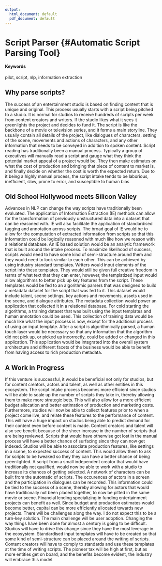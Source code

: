 ```yaml
---
output:
  html_document: default
  pdf_document: default
---
```

# Script Parser {#Automatic Script Parsing Tool}

#### Keywords {-}
pilot, script, nlp, information extraction

## Why parse scripts?

The success of an entertainment studio is based on finding content that is unique and original. This process usually starts with a script being pitched to a studio. It is normal for studios to receive hundreds of scripts per week from content creators and writers. If the studio likes what it sees it greenlights the project and decides to fund it. 
The script is like the backbone of a movie or television series, and it forms a main storyline. They usually contain all details of the project, like dialogues of characters, setting of the scene, movements and actions of characters, and any other information that needs to be conveyed in addition to spoken content.
Script reading has traditionally been a manual process. Typically a group of executives will manually read a script and gauge what they think the potential market appeal of a project would be. They then make estimates on what the cost of production and bringing that piece of content to market is, and finally decide on whether the cost is worth the expected return. 
Due to it being a highly manual process, the script intake tends to be laborious, inefficient, slow, prone to error, and susceptible to human bias.

## Old School Hollywood meets Silicon Valley

Advances in NLP can change the way scripts have traditionally been evaluated. The application of Information Extraction (IE) methods can allow for the transformation of previously unstructured data into a dataset that can be reasoned with. IE will also facilitate the application of standardised tagging and annotation across scripts. The broad goal of IE would be to allow for the computation of extracted information from scripts so that this information could be logically reasoned with much like how we reason with a relational database.
An IE based solution would be an analytic framework that is built around the intake process. To maximize likelihood of success, scripts would need to have some kind of semi-structure around them and they would need to look similar to each other. 
This can be achieved by using industry standard templates. Writers would input elements of the script into these templates. They would still be given full creative freedom in terms of what text that they can enter, however,  the templatized input would allow algorithms to better pick up key features from the script. 
These templates would be fed to an algorithmic parsers that was designed to build a metadata dataset for the script that was fed to it. This dataset would include talent, scene settings, key actions and movements, assets used in the scene, and dialogue attributes. The metadata collection would power an application that collected it in a relational database. 
For cold starting the algorithms, a training dataset that was built using the input templates and human annotation could be used. This collection of training data would be much like  what the input process is now, except for the additional process of using an input template.
After a script is algorithmically parsed, a human touch layer would be necessary so that any information that the algorithm did not pick up, or picked up incorrectly, could be added or changed in this application. This application would be integrated into the overall  system architecture and different facets of the business would be able to benefit from having access to rich production metadata.

## A Work in Progress
If this venture is successful, it would be beneficial not only for studios, but for content creators, actors and talent, as well as other entities in this ecosystem.
The script intake process becomes more efficient since studios will be able to scale up the number of scripts they take in, thereby allowing them to make more strategic bets. This will also allow for a more efficient budget allocation and better estimation of production and marketing costs. Furthermore, studios will now be able to collect features prior to when a project come live, and relate these features to the performance of content. This will have a huge impact on studios being able to predict demand for their content even before content is made. 
Content creators and talent will also see benefit because of the sheer increase in the number of scripts that are being reviewed. Scripts that would have otherwise got lost in the manual process will have a better chance of surfacing since they can now get indexed. Studios will be able to associate production features, like settings in a scene, to expected success of content. This would allow them to ask for scripts to be tweaked so they they can have a better chance of being greenlighted. A script from a small independent creator that would have traditionally not qualified, would now be able to work with a studio to increase its chances of getting selected. 
A network of characters can be built from the automatic of scripts. The occurences of actors in a screen and the participation in dialogues can be recorded. This information could be tied to the success of a scene, thereby allowing for actors that would have traditionally not been placed together, to now be pitted in the same movie or scene. 
Financial lending specializing in funding entertainment projects can benefit as well. Since budget and production estimates would become better, capital can be more efficiently allocated towards new projects. 
There will be challenges along the way. I do not expect this to be a turn-key solution. The main challenge will be user adoption. Changing the way things have been done for almost a century is going to be difficult. Studios will have to drive this change since they have the most leverage in the ecosystem. Standardised input templates will have to be created so that some kind of semi-structure can be placed around the writing of scripts. Content creators will have to comply to standards and use these templates at the time of writing scripts. The pioneer tax will be high at first, but as more entities get on board, and the benefits become evident, the industry will embrace this model.

